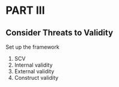 # PART III {.unnumbered}

## Consider Threats to Validity

Set up the framework

1. SCV
2. Internal validity
3. External validity
4. Construct validity
